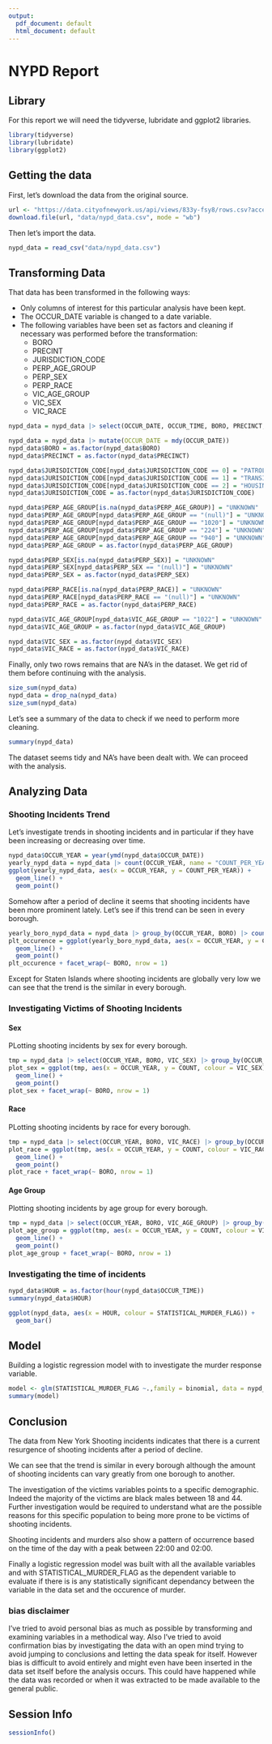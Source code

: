 ```yaml
---
output:
  pdf_document: default
  html_document: default
---
```


# NYPD Report

## Library

For this report we will need the tidyverse, lubridate and ggplot2 libraries. 

```r
library(tidyverse)
library(lubridate)
library(ggplot2)
```

## Getting the data

First, let's download the data from the original source.

``` r
url <- "https://data.cityofnewyork.us/api/views/833y-fsy8/rows.csv?accessType=DOWNLOAD"
download.file(url, "data/nypd_data.csv", mode = "wb")
```

Then let's import the data.

```r
nypd_data = read_csv("data/nypd_data.csv")
```

## Transforming Data

That data has been transformed in the following ways:

- Only columns of interest for this particular analysis have been kept.
- The OCCUR_DATE variable is changed to a date variable.
- The following variables have been set as factors and cleaning if necessary was performed before the transformation:
    - BORO
    - PRECINT
    - JURISDICTION_CODE
    - PERP_AGE_GROUP
    - PERP_SEX
    - PERP_RACE
    - VIC_AGE_GROUP
    - VIC_SEX
    - VIC_RACE
  
```r
nypd_data = nypd_data |> select(OCCUR_DATE, OCCUR_TIME, BORO, PRECINCT, JURISDICTION_CODE, STATISTICAL_MURDER_FLAG, PERP_AGE_GROUP, PERP_SEX, PERP_RACE, VIC_AGE_GROUP, VIC_SEX, VIC_RACE)

nypd_data = nypd_data |> mutate(OCCUR_DATE = mdy(OCCUR_DATE))
nypd_data$BORO = as.factor(nypd_data$BORO)
nypd_data$PRECINCT = as.factor(nypd_data$PRECINCT)

nypd_data$JURISDICTION_CODE[nypd_data$JURISDICTION_CODE == 0] = "PATROL"
nypd_data$JURISDICTION_CODE[nypd_data$JURISDICTION_CODE == 1] = "TRANSIT"
nypd_data$JURISDICTION_CODE[nypd_data$JURISDICTION_CODE == 2] = "HOUSING"
nypd_data$JURISDICTION_CODE = as.factor(nypd_data$JURISDICTION_CODE)

nypd_data$PERP_AGE_GROUP[is.na(nypd_data$PERP_AGE_GROUP)] = "UNKNOWN"
nypd_data$PERP_AGE_GROUP[nypd_data$PERP_AGE_GROUP == "(null)"] = "UNKNOWN"
nypd_data$PERP_AGE_GROUP[nypd_data$PERP_AGE_GROUP == "1020"] = "UNKNOWN"
nypd_data$PERP_AGE_GROUP[nypd_data$PERP_AGE_GROUP == "224"] = "UNKNOWN"
nypd_data$PERP_AGE_GROUP[nypd_data$PERP_AGE_GROUP == "940"] = "UNKNOWN"
nypd_data$PERP_AGE_GROUP = as.factor(nypd_data$PERP_AGE_GROUP)

nypd_data$PERP_SEX[is.na(nypd_data$PERP_SEX)] = "UNKNOWN"
nypd_data$PERP_SEX[nypd_data$PERP_SEX == "(null)"] = "UNKNOWN"
nypd_data$PERP_SEX = as.factor(nypd_data$PERP_SEX)

nypd_data$PERP_RACE[is.na(nypd_data$PERP_RACE)] = "UNKNOWN"
nypd_data$PERP_RACE[nypd_data$PERP_RACE == "(null)"] = "UNKNOWN"
nypd_data$PERP_RACE = as.factor(nypd_data$PERP_RACE)

nypd_data$VIC_AGE_GROUP[nypd_data$VIC_AGE_GROUP == "1022"] = "UNKNOWN"
nypd_data$VIC_AGE_GROUP = as.factor(nypd_data$VIC_AGE_GROUP)

nypd_data$VIC_SEX = as.factor(nypd_data$VIC_SEX)
nypd_data$VIC_RACE = as.factor(nypd_data$VIC_RACE)
```

Finally, only two rows remains that are NA's in the dataset. We get rid of them before continuing with the analysis.

```r
size_sum(nypd_data)
nypd_data = drop_na(nypd_data)
size_sum(nypd_data)
```

Let's see a summary of the data to check if we need to perform more cleaning.

```r
summary(nypd_data)
```

The dataset seems tidy and NA's have been dealt with. We can proceed with the analysis.

## Analyzing Data

### Shooting Incidents Trend

Let's investigate trends in shooting incidents and in particular if they have been increasing or decreasing over time.

```r
nypd_data$OCCUR_YEAR = year(ymd(nypd_data$OCCUR_DATE))
yearly_nypd_data = nypd_data |> count(OCCUR_YEAR, name = "COUNT_PER_YEAR")
ggplot(yearly_nypd_data, aes(x = OCCUR_YEAR, y = COUNT_PER_YEAR)) + 
  geom_line() +
  geom_point()
```

Somehow after a period of decline it seems that shooting incidents have been more prominent lately. Let's see if this trend can be seen in every borough. 

```r
yearly_boro_nypd_data = nypd_data |> group_by(OCCUR_YEAR, BORO) |> count(OCCUR_YEAR, name = "COUNT_PER_YEAR")
plt_occurence = ggplot(yearly_boro_nypd_data, aes(x = OCCUR_YEAR, y = COUNT_PER_YEAR)) + 
  geom_line() +
  geom_point()
plt_occurence + facet_wrap(~ BORO, nrow = 1)
```

Except for Staten Islands where shooting incidents are globally very low we can see that the trend is the similar in every borough.

### Investigating Victims of Shooting Incidents

#### Sex

PLotting shooting incidents by sex for every borough.

```r
tmp = nypd_data |> select(OCCUR_YEAR, BORO, VIC_SEX) |> group_by(OCCUR_YEAR, BORO, VIC_SEX) |> count(OCCUR_YEAR, name = "COUNT")
plot_sex = ggplot(tmp, aes(x = OCCUR_YEAR, y = COUNT, colour = VIC_SEX)) + 
  geom_line() +
  geom_point()
plot_sex + facet_wrap(~ BORO, nrow = 1)
```

#### Race

PLotting shooting incidents by race for every borough.

```r
tmp = nypd_data |> select(OCCUR_YEAR, BORO, VIC_RACE) |> group_by(OCCUR_YEAR, BORO, VIC_RACE) |> count(OCCUR_YEAR, name = "COUNT")
plot_race = ggplot(tmp, aes(x = OCCUR_YEAR, y = COUNT, colour = VIC_RACE)) + 
  geom_line() +
  geom_point()
plot_race + facet_wrap(~ BORO, nrow = 1)
```

#### Age Group

Plotting shooting incidents by age group for every borough.

```r
tmp = nypd_data |> select(OCCUR_YEAR, BORO, VIC_AGE_GROUP) |> group_by(OCCUR_YEAR, BORO, VIC_AGE_GROUP) |> count(OCCUR_YEAR, name = "COUNT")
plot_age_group = ggplot(tmp, aes(x = OCCUR_YEAR, y = COUNT, colour = VIC_AGE_GROUP)) + 
  geom_line() +
  geom_point()
plot_age_group + facet_wrap(~ BORO, nrow = 1)
```

### Investigating the time of incidents

```r
nypd_data$HOUR = as.factor(hour(nypd_data$OCCUR_TIME))
summary(nypd_data$HOUR)
```

```r
ggplot(nypd_data, aes(x = HOUR, colour = STATISTICAL_MURDER_FLAG)) + 
  geom_bar()

```

## Model

Building a logistic regression model with to investigate the murder response variable. 

```r
model <- glm(STATISTICAL_MURDER_FLAG ~.,family = binomial, data = nypd_data)
summary(model)
```

## Conclusion

The data from New York Shooting incidents indicates that there is a current resurgence of shooting incidents after a period of decline. 

We can see that the trend is similar in every borough although the amount of shooting incidents can vary greatly from one borough to another. 

The investigation of the victims variables points to a specific demographic. Indeed the majority of the victims are black males between 18 and 44. Further investigation would be required to understand what are the possible reasons for this specific population to being more prone to be victims of shooting incidents.

Shooting incidents and murders also show a pattern of occurrence based on the time of the day with a peak between 22:00 and 02:00.

Finally a logistic regression model was built with all the available variables and with STATISTICAL_MURDER_FLAG as the dependent variable to evaluate if there is is any statistically significant dependancy between the variable in the data set and the occurence of murder.

### bias disclaimer

I've tried to avoid personal bias as much as possible by transforming and examining variables in a methodical way. Also I've tried to avoid confirmation bias by investigating the data with an open mind trying to avoid jumping to conclusions and letting the data speak for itself. However bias is difficult to avoid entirely and might even have been inserted in the data set itself before the analysis occurs. This could have happened while the data was recorded or when it was extracted to be made available to the general public. 


## Session Info 

```r
sessionInfo()
```